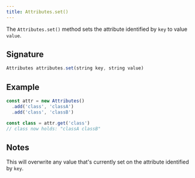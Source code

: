```yaml
---
title: Attributes.set()
---
```


The `Attributes.set()` method sets the attribute identified by `key` to value
`value`.

## Signature

```js
Attributes attributes.set(string key, string value)
```

## Example

```js
const attr = new Attributes()
  .add('class', 'classA')
  .add('class', 'classB')

const class = attr.get('class')
// class now holds: "classA classB"
```

## Notes

This will overwrite any value that's currently set on the attribute identified
by `key`.

